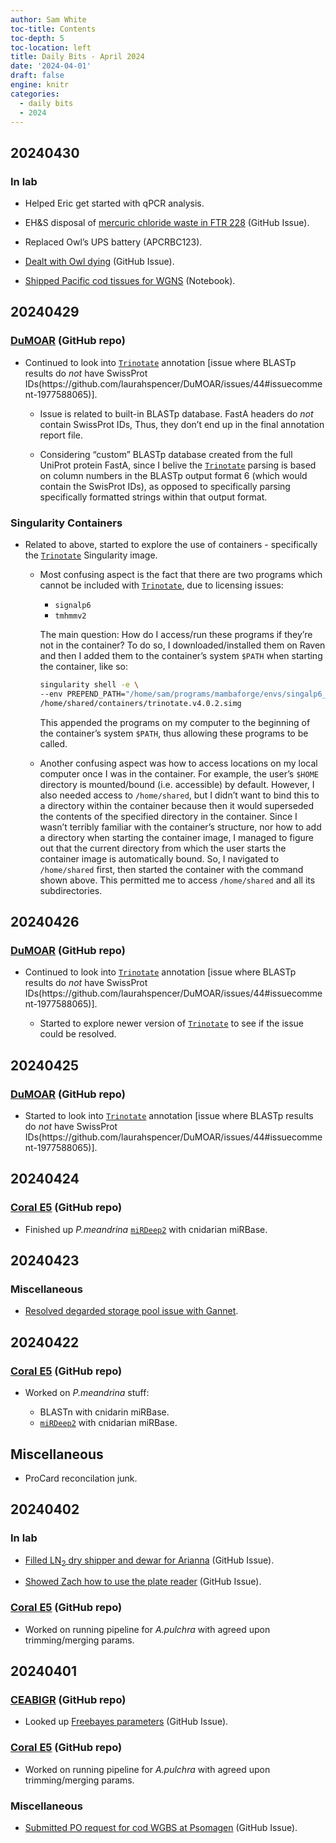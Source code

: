 ```yaml
---
author: Sam White
toc-title: Contents
toc-depth: 5
toc-location: left
title: Daily Bits - April 2024
date: '2024-04-01'
draft: false
engine: knitr
categories: 
  - daily bits
  - 2024
---
```

## 20240430

### In lab

- Helped Eric get started with qPCR analysis.

- EH&S disposal of [mercuric chloride waste in FTR 228](https://github.com/RobertsLab/resources/issues/1536) (GitHub Issue).

- Replaced Owl's UPS battery (APCRBC123).

- [Dealt with Owl dying](https://github.com/RobertsLab/resources/issues/1882) (GitHub Issue).

- [Shipped Pacific cod tissues for WGNS](../2024-04-30-Samples-Submitted---Pacific-Cod-40-Tissue-Samples-for-WGBS-at-Psomagen/index.qmd) (Notebook).

## 20240429

### [DuMOAR](https://github.com/laurahspencer/DuMOAR) (GitHub repo)

- Continued to look into [`Trinotate`](https://github.com/Trinotate/Trinotate/wiki) annotation [issue where BLASTp results do _not_ have SwissProt IDs(https://github.com/laurahspencer/DuMOAR/issues/44#issuecomment-1977588065)].

  - Issue is related to built-in BLASTp database. FastA headers do _not_ contain SwissProt IDs, Thus, they don't end up in the final annotation report file.

  - Considering "custom" BLASTp database created from the full UniProt protein FastA, since I belive the [`Trinotate`](https://github.com/Trinotate/Trinotate/wiki) parsing is based on column numbers in the BLASTp output format 6 (which would contain the SwisProt IDs), as opposed to specifically parsing specifically formatted strings within that output format.

### Singularity Containers

- Related to above, started to explore the use of containers - specifically the [`Trinotate`](https://github.com/Trinotate/Trinotate/wiki) Singularity image.

  - Most confusing aspect is the fact that there are two programs which cannot be included with [`Trinotate`](https://github.com/Trinotate/Trinotate/wiki), due to licensing issues:

    - `signalp6`
    - `tmhmmv2`

    The main question: How do I access/run these programs if they're not in the container? To do so, I downloaded/installed them on Raven and then I added them to the container's system `$PATH` when starting the container, like so:

    ```bash
    singularity shell -e \
    --env PREPEND_PATH="/home/sam/programs/mambaforge/envs/singalp6_env/bin:/home/shared/tmhmm-2.0c/bin:/home/shared/infernal-1.1.5-linux-intel-gcc/binaries:/home/shared/hmmer-3.4/src" \
    /home/shared/containers/trinotate.v4.0.2.simg
    ```

    This appended the programs on my computer to the beginning of the container's system `$PATH`, thus allowing these programs to be called.

  - Another confusing aspect was how to access locations on my local computer once I was in the container. For example, the user's `$HOME` directory is mounted/bound (i.e. accessible) by default. However, I also needed access to `/home/shared`, but I didn't want to bind this to a directory within the container because then it would superseded the contents of the specified directory in the container. Since I wasn't terribly familiar with the container's structure, nor how to add a directory when starting the container image, I managed to figure out that the current directory from which the user starts the container image is automatically bound. So, I navigated to `/home/shared` first, then started the container with the command shown above. This permitted me to access `/home/shared` and all its subdirectories.

## 20240426

### [DuMOAR](https://github.com/laurahspencer/DuMOAR) (GitHub repo)

- Continued to look into [`Trinotate`](https://github.com/Trinotate/Trinotate/wiki) annotation [issue where BLASTp results do _not_ have SwissProt IDs(https://github.com/laurahspencer/DuMOAR/issues/44#issuecomment-1977588065)].

  - Started to explore newer version of [`Trinotate`](https://github.com/Trinotate/Trinotate/wiki) to see if the issue could be resolved.

## 20240425

### [DuMOAR](https://github.com/laurahspencer/DuMOAR) (GitHub repo)

- Started to look into [`Trinotate`](https://github.com/Trinotate/Trinotate/wiki) annotation [issue where BLASTp results do _not_ have SwissProt IDs(https://github.com/laurahspencer/DuMOAR/issues/44#issuecomment-1977588065)].

## 20240424

### [Coral E5](https://github.com/urol-e5/deep-dive) (GitHub repo)

- Finished up _P.meandrina_ [`miRDeep2`](https://github.com/rajewsky-lab/mirdeep2) with cnidarian miRBase.

## 20240423

### Miscellaneous

- [Resolved degarded storage pool issue with Gannet](../2024-04-23-Computer-Troubleshooting---Gannet-Missing-Storage-Pool/index.qmd).

## 20240422

### [Coral E5](https://github.com/urol-e5/deep-dive) (GitHub repo)

- Worked on _P.meandrina_ stuff:

  - BLASTn with cnidarin miRBase.
  - [`miRDeep2`](https://github.com/rajewsky-lab/mirdeep2) with cnidarian miRBase.

## Miscellaneous

- ProCard reconcilation junk.

## 20240402

### In lab

- [Filled LN<sub>2</sub> dry shipper and dewar for Arianna](https://github.com/RobertsLab/resources/issues/1861) (GitHub Issue).

- [Showed Zach how to use the plate reader](https://github.com/RobertsLab/resources/issues/1860) (GitHub Issue).

### [Coral E5](https://github.com/urol-e5/deep-dive) (GitHub repo)

- Worked on running pipeline for _A.pulchra_ with agreed upon trimming/merging params.

## 20240401

### [CEABIGR](https://github.com/sr320/ceabigr) (GitHub repo)

- Looked up [Freebayes parameters](https://github.com/sr320/ceabigr/issues/109) (GitHub Issue).

### [Coral E5](https://github.com/urol-e5/deep-dive) (GitHub repo)

- Worked on running pipeline for _A.pulchra_ with agreed upon trimming/merging params.

### Miscellaneous

- [Submitted PO request for cod WGBS at Psomagen](https://github.com/RobertsLab/resources/issues/1786) (GitHub Issue).
